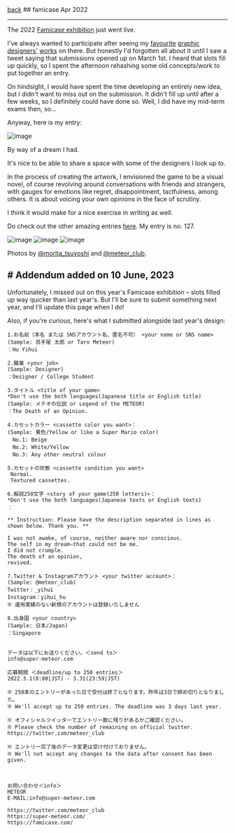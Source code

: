 <div className="heading">
<a className="back" href="/">back</a>
  ## famicase
  <span>Apr 2022</span>
</div>

---

The 2022 [Famicase exhibition](https://famicase.com) just went live.

I've always wanted to participate after seeing my [favourite](https://coryschmitz.com/My-Famicase-Exhibition) [graphic](https://jeffwiggins.co/My-Famicase-Exhibition) [designers'](https://natking.design/My-Famicase-Exhibition) [works](https://arkotype.co/project/famicase) on there. But honestly I'd forgotten all about it until I saw a tweet saying that submissions opened up on March 1st. I heard that slots fill up quickly, so I spent the afternoon rehashing some old concepts/work to put together an entry.

On hindsight, I would have spent the time developing an entirely new idea, but I didn't want to miss out on the submission. It didn't fill up until after a few weeks, so I definitely could have done so. Well, I did have my mid-term exams then, so...

Anyway, here is my entry:

![image](https://yihui-work.s3.us-east-2.amazonaws.com/famicase.webp)

By way of a dream I had.

It's nice to be able to share a space with some of the designers I look up to.

In the process of creating the artwork, I envisioned the game to be a visual novel, of course revolving around conversations with friends and strangers, with gauges for emotions like regret, disappointment, tactfulness, among others. It is about voicing your own opinions in the face of scrutiny.

I think it would make for a nice exercise in writing as well.

Do check out the other amazing entries [here](https://famicase.com/22/).
My entry is no. 127.

![image](https://yihui-work.s3.us-east-2.amazonaws.com/famicase_meteor.jpeg)
![image](https://yihui-work.s3.us-east-2.amazonaws.com/famicase_meteor_wide.jpeg)
![image](https://yihui-work.s3.us-east-2.amazonaws.com/famicase_127.jpg)

Photos by [@morita_tsuyoshi](https://twitter.com/morita_tsuyoshi) and [@meteor_club](https://twitter.com/meteor_club).

## # Addendum added on 10 June, 2023

Unfortunately, I missed out on this year's Famicase exhibition – slots filled up way quicker than last year's. But I'll be sure to submit something next year, and I'll update this page when I do!

Also, if you're curious, here's what I submitted alongside last year's design:

```
1.お名前（本名 または SNSアカウント名、匿名不可） <your name or SNS name>
(Sample: 目手尾 太郎 or Taro Meteor)
：Hu Yihui

2.職業 <your job>
(Sample: Designer)
：Designer / College Student

3.タイトル <title of your game>
*Don't use the both languages(Japanese title or English title)
(Sample: メテオの伝説 or Legend of the METEOR)
：The Death of an Opinion.

4.カセットカラー <cassette color you want>：
(Sample: 黄色/Yellow or like a Super Mario color)
　No.1: Beige
　No.2: White/Yellow
　No.3: Any other neutral colour

5.カセットの状態 <cassette condition you want>
 Normal.
 Textured cassettes.

6.解説250文字 <story of your game(250 letters)>：
*Don't use the both languages(Japanese texts or English texts)
：

** Instruction: Please have the description separated in lines as shown below. Thank you. **

I was not awake, of course, neither aware nor conscious.
The self in my dream—that could not be me.
I did not crumple.
The death of an opinion,
revived.

7.Twitter & Instagramアカウント <your twitter account>：
(Sample: @meteor_club)
Twitter：_yihui
Instagram：yihui_hu
※ 運用実績のない新規のアカウントは登録いたしません

8.出身国 <your country>
(Sample: 日本/Japan)
：Singapore


データは以下にお送りください。＜send to＞
info@super-meteor.com

応募期間 ＜deadline/up to 250 entries＞
2022.3.1(0:00|JST) - 3.31(23:59|JST)

※ 250本のエントリーがあった日で受付は終了となります。昨年は3日で締め切りとなりました。
※ We'll accept up to 250 entries. The deadline was 3 days last year.

※ オフィシャルツイッターでエントリー数に残りがあるかご確認ください。
※ Please check the number of remaining on official twitter.
https://twitter.com/meteor_club

※ エントリー完了後のデータ変更は受け付けておりません。
※ We'll not accept any changes to the data after consent has been given.



お問い合わせ＜info＞
METEOR
E-MAIL:info@super-meteor.com

https://twitter.com/meteor_club
https://super-meteor.com/
https://famicase.com/
```
